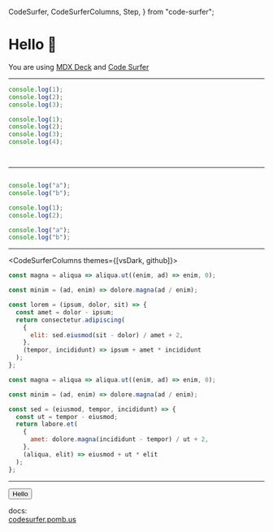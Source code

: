   CodeSurfer,
  CodeSurferColumns,
  Step,
} from "code-surfer";


# Hello 👋

You are using [MDX Deck](https://github.com/jxnblk/mdx-deck) and [Code Surfer](https://codesurfer.pomb.us)

---

<CodeSurfer>

```js title="This is a title" subtitle="and this a subtitle"
console.log(1);
console.log(2);
console.log(3);
```

```js 2
console.log(1);
console.log(2);
console.log(3);
console.log(4);
```

```diff 1 title="one"
```

```diff 2 title="two"
```

</CodeSurfer>

---

<CodeSurferColumns>

<Step subtitle="First Step">

```js file=./code.js
```

```js
console.log("a");
console.log("b");
```

</Step>

<Step subtitle="Second Step">

```js 2
console.log(1);
console.log(2);
```

```js 2
console.log("a");
console.log("b");
```

</Step>

</CodeSurferColumns>

---

<CodeSurferColumns themes={[vsDark, github]}>

<Step>

```js
const magna = aliqua => aliqua.ut((enim, ad) => enim, 0);
```

```js
const minim = (ad, enim) => dolore.magna(ad / enim);
```

</Step>

<Step>

```js
const lorem = (ipsum, dolor, sit) => {
  const amet = dolor - ipsum;
  return consectetur.adipiscing(
    {
      elit: sed.eiusmod(sit - dolor) / amet + 2,
    },
    (tempor, incididunt) => ipsum + amet * incididunt
  );
};

const magna = aliqua => aliqua.ut((enim, ad) => enim, 0);
```

```js
const minim = (ad, enim) => dolore.magna(ad / enim);

const sed = (eiusmod, tempor, incididunt) => {
  const ut = tempor - eiusmod;
  return labore.et(
    {
      amet: dolore.magna(incididunt - tempor) / ut + 2,
    },
    (aliqua, elit) => eiusmod + ut * elit
  );
};
```

</Step>

</CodeSurferColumns>

---

<button>Hello</button>

docs:  
[codesurfer.pomb.us](https://codesurfer.pomb.us)
